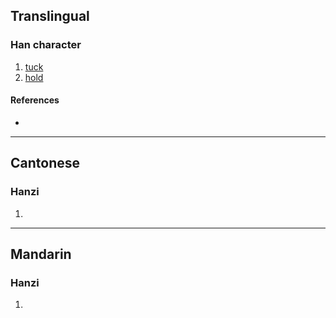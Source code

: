 {{character info}}
==Translingual==

===Han character===
{{Han char|rn=64|rad=手|as=14|sn=17|four=51034|canj=QMAK|ids=⿰扌厭}}

# [[tuck]]
# [[hold]]

====References====
* {{Han ref|kx=0460.150|dkj=12868|dj=0809.050|hdz=31974.070|uh=64EB|ud=25835|bh=ECEB|bd=60651}}

----

==Cantonese==

===Hanzi===
{{yue-hanzi|jyut=[[jip3]]|y=yip3}}

# {{rfdef|yue|sort=手14}}

----

==Mandarin==
{{zh-forms|s=𢬍}}

===Hanzi===
{{cmn-hanzi|pin=[[yè]] ([[ye4]])|wg=yeh<sup>4</sup>}}

# {{rfdef|cmn|sort=手14}}